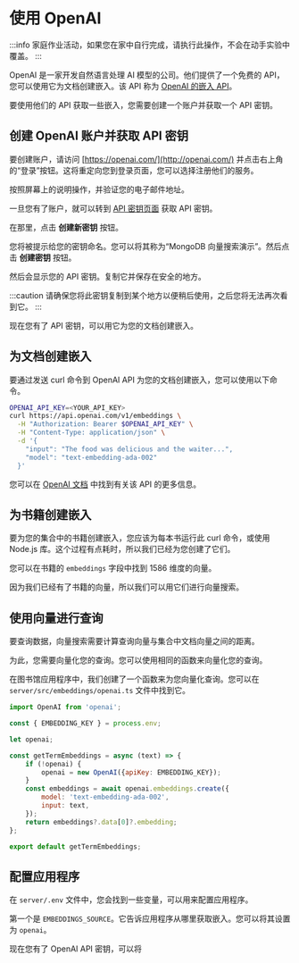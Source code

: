 # 使用 OpenAI

:::info
家庭作业活动，如果您在家中自行完成，请执行此操作，不会在动手实验中覆盖。
:::

OpenAI 是一家开发自然语言处理 AI 模型的公司。他们提供了一个免费的 API，您可以使用它为文档创建嵌入。该 API 称为 [OpenAI 的嵌入 API](https://platform.openai.com/docs/api-reference/embeddings)。

要使用他们的 API 获取一些嵌入，您需要创建一个账户并获取一个 API 密钥。

## 创建 OpenAI 账户并获取 API 密钥

要创建账户，请访问 [https://openai.com/](http://openai.com/) 并点击右上角的“登录”按钮。这将重定向您到登录页面，您可以选择注册他们的服务。

<Screenshot src="img/screenshots/7-vector-search/5-create-vectors/3-openai/1-signup.png" url="https://openai.com/" alt="OpenAI 注册页面" />

按照屏幕上的说明操作，并验证您的电子邮件地址。

一旦您有了账户，就可以转到 [API 密钥页面](https://platform.openai.com/account/api-keys) 获取 API 密钥。

在那里，点击 **创建新密钥** 按钮。

<Screenshot src="img/screenshots/7-vector-search/5-create-vectors/3-openai/2-create-key.png" url="https://platform.openai.com/account/api-keys" alt="OpenAI API 密钥页面" />

您将被提示给您的密钥命名。您可以将其称为“MongoDB 向量搜索演示”。然后点击 **创建密钥** 按钮。

然后会显示您的 API 密钥。复制它并保存在安全的地方。

<Screenshot src="img/screenshots/7-vector-search/5-create-vectors/3-openai/3-api-key.png" url="https://platform.openai.com/account/api-keys" alt="OpenAI API 密钥" />

:::caution
请确保您将此密钥复制到某个地方以便稍后使用，之后您将无法再次看到它。
:::

现在您有了 API 密钥，可以用它为您的文档创建嵌入。

## 为文档创建嵌入

要通过发送 curl 命令到 OpenAI API 为您的文档创建嵌入，您可以使用以下命令。

```bash
OPENAI_API_KEY=<YOUR_API_KEY>
curl https://api.openai.com/v1/embeddings \
  -H "Authorization: Bearer $OPENAI_API_KEY" \
  -H "Content-Type: application/json" \
  -d '{
    "input": "The food was delicious and the waiter...",
    "model": "text-embedding-ada-002"
  }'
```

您可以在 [OpenAI 文档](https://platform.openai.com/docs/api-reference/embeddings) 中找到有关该 API 的更多信息。

## 为书籍创建嵌入

要为您的集合中的书籍创建嵌入，您应该为每本书运行此 curl 命令，或使用 Node.js 库。这个过程有点耗时，所以我们已经为您创建了它们。

您可以在书籍的 `embeddings` 字段中找到 1586 维度的向量。

因为我们已经有了书籍的向量，所以我们可以用它们进行向量搜索。

## 使用向量进行查询

要查询数据，向量搜索需要计算查询向量与集合中文档向量之间的距离。

为此，您需要向量化您的查询。您可以使用相同的函数来向量化您的查询。

在图书馆应用程序中，我们创建了一个函数来为您向量化查询。您可以在 `server/src/embeddings/openai.ts` 文件中找到它。

```js
import OpenAI from 'openai';

const { EMBEDDING_KEY } = process.env;

let openai;

const getTermEmbeddings = async (text) => {
    if (!openai) {
        openai = new OpenAI({apiKey: EMBEDDING_KEY});
    }
    const embeddings = await openai.embeddings.create({
        model: 'text-embedding-ada-002',
        input: text,
    });
    return embeddings?.data[0]?.embedding;
};

export default getTermEmbeddings;
```

## 配置应用程序

在 `server/.env` 文件中，您会找到一些变量，可以用来配置应用程序。

第一个是 `EMBEDDINGS_SOURCE`。它告诉应用程序从哪里获取嵌入。您可以将其设置为 `openai`。

现在您有了 OpenAI API 密钥，可以将